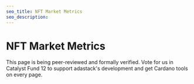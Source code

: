 ```yaml
---
seo_title: NFT Market Metrics
seo_description:
---
```


# NFT Market Metrics

This page is being peer-reviewed and formally verified. Vote for us in Catalyst Fund 12 to support adastack's development and get Cardano tools on every page.
